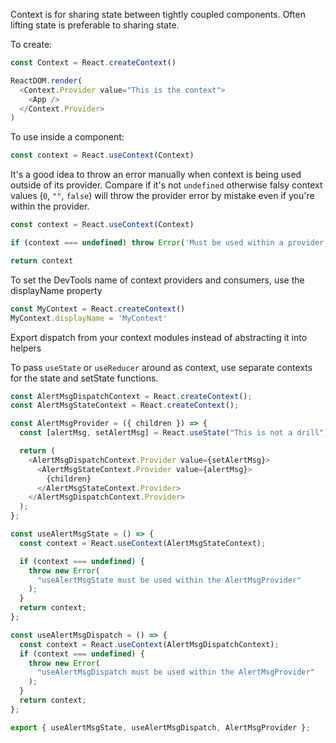
Context is for sharing state between tightly coupled components. Often lifting state is preferable to sharing state.

To create:
```js
const Context = React.createContext()

ReactDOM.render(
  <Context.Provider value="This is the context">
    <App />
  </Context.Provider>
)
```

To use inside a component:
```js
const context = React.useContext(Context)
```

It's a good idea to throw an error manually when context is being used outside of its provider. Compare if it's not `undefined` otherwise falsy context values (`0`, `""`, `false`) will throw the provider error by mistake even if you're within the provider.

```js
const context = React.useContext(Context)

if (context === undefined) throw Error('Must be used within a provider')

return context
```

To set the DevTools name of context providers and consumers, use the displayName property
```js
const MyContext = React.createContext()
MyContext.displayName = 'MyContext'
```

Export dispatch from your context modules instead of abstracting it into helpers

To pass `useState` or `useReducer` around as context, use separate contexts for the state and setState functions. 

```js
const AlertMsgDispatchContext = React.createContext();
const AlertMsgStateContext = React.createContext();

const AlertMsgProvider = ({ children }) => {
  const [alertMsg, setAlertMsg] = React.useState("This is not a drill");

  return (
    <AlertMsgDispatchContext.Provider value={setAlertMsg}>
      <AlertMsgStateContext.Provider value={alertMsg}>
        {children}
      </AlertMsgStateContext.Provider>
    </AlertMsgDispatchContext.Provider>
  );
};

const useAlertMsgState = () => {
  const context = React.useContext(AlertMsgStateContext);

  if (context === undefined) {
    throw new Error(
      "useAlertMsgState must be used within the AlertMsgProvider"
    );
  }
  return context;
};

const useAlertMsgDispatch = () => {
  const context = React.useContext(AlertMsgDispatchContext);
  if (context === undefined) {
    throw new Error(
      "useAlertMsgDispatch must be used within the AlertMsgProvider"
    );
  }
  return context;
};

export { useAlertMsgState, useAlertMsgDispatch, AlertMsgProvider };
```
